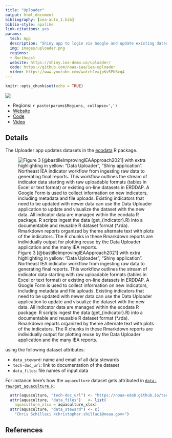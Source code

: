 ```yaml
---
title: "Uploader"
output: html_document
bibliography: [iea-auto_1.bib]
biblio-style: apalike
link-citations: yes
params:
  tech: App
  description: "Shiny app to login via Google and update existing datasets with new data that are registered in the Northeast [ecodata](https://github.com/NOAA-EDAB/ecodata) R package."
  img: images/uploader.png
  regions: 
  - Northeast
  website: https://shiny.iea-demo.us/uploader/
  code: https://github.com/noaa-iea/iea-uploader
  video: https://www.youtube.com/watch?v=jpKv5PbBxq4
---
```


```r
knitr::opts_chunk$set(echo = TRUE)
```

![](`r params$img`)

  - Regions: `r paste(params$Regions, collapse=',')`
  - [Website](`r params$website`)
  - [Code](`r params$code`)
  - [Video](`r params$video`)

## Details

The Uploader app updates datasets in the [ecodata](https://github.com/NOAA-EDAB/ecodata) R package.

![Figure 3 [@bastilleImprovingIEAApproach2021] with extra highlighting in yellow: "Data Uploader", "Shiny application". Northeast IEA indicator workflow from ingesting raw data to generating final reports. This workflow outlines the stream of indicator data starting with raw uploadable formats (tables in Excel or text format) or existing on-line datasets in ERDDAP. A Google Form is used to collect information on new indicators, including metadata and file uploads. Existing indicators that need to be updated with newer data can use the Data Uploader application to update and visualize the dataset with the new data. All indicator data are managed within the ecodata R package. R scripts ingest the data (get_{indicator}.R) into a documentable and reusable R dataset format (*.rda). Rmarkdown reports organized by theme alternate text with plots of the indicators. The R chunks in these Rmarkdown reports are individually output for plotting reuse by the Data Uploader application and the many IEA reports.](images/uploader_fig-ne-context.png)



using the following dataset attributes:

- `data_steward`: name and email of all data stewards
- `tech-doc_url`: link to documentation of the dataset
- `data_files`: file names of input data

For instance here's how the `aquaculture` dataset gets attributed in [`data-raw/get_aquaculture.R`]( https://github.com/NOAA-EDAB/ecodata/blob/788a80c529b127cc92de761ca0c7a4dc48f04e63/data-raw/get_aquaculture.R):

```r
  attr(aquaculture, "tech-doc_url") <- "https://noaa-edab.github.io/tech-doc/aquaculture.html"
  attr(aquaculture, "data_files")   <- list(
    aquaculture_xlsx = aquaculture_xlsx)
  attr(aquaculture, "data_steward") <- c(
    "Chris Schillaci <christopher.shillaci@noaa.gov>")
```

## References




